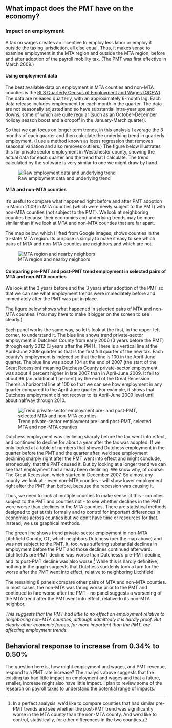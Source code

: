 ## What impact does the PMT have on the economy?

### Impact on employment

A tax on wages creates an incentive to employ less labor or employ it outside the taxing jurisdiction, all else equal. Thus, it makes sense to examine employment in the MTA region and outside the MTA region, before and after adoption of the payroll mobility tax. (The PMT was first effective in March 2009.)

#### Using employment data

The best available data on employment in MTA counties and non-MTA counties is the [BLS Quarterly Census of Employment and Wages (QCEW)](https://www.bls.gov/cew/). The data are released quarterly, with an approximately 6-month lag. Each data release includes employment for each month in the quarter. The data are not seasonally adjusted and so have substantial intra-year ups and downs, some of which are quite regular (such as an October-December holiday season boost and a dropoff in the January-March quarter).

So that we can focus on longer term trends, in this analysis I average the 3 months of each quarter and then calculate the underlying trend in quarterly employment. (I use a method known as loess regression that removes seasonal variation and also removes outliers.) The figure below illustrates this for private sector employment in Westchester county, showing the actual data for each quarter and the trend that I calculate. The trend calculated by the software is very similar to one we might draw by hand.

![Raw employment data and underlying trend](images/example_trend.png)

#### MTA and non-MTA counties

<!-- #### MTA region and nearby neighbors -->

It's useful to compare what happened right before and after PMT adoption in March 2009 in MTA counties (which were newly subject to the PMT) with non-MTA counties (not subject to the PMT). We look at neighboring counties because their economies and underlying trends may be more similar than if we look at MTA and non-MTA counties that are far apart.

The map below, which I lifted from Google images, shows counties in the tri-state MTA region. Its purpose is simply to make it easy to see which pairs of MTA and non-MTA counties are neighbors and which are not.

![MTA region and nearby neighbors](images/paste-0D60C16D.png)

#### Comparing pre-PMT and post-PMT trend employment in selected pairs of MTA and non-MTA counties

We look at the 3 years before and the 3 years after adoption of the PMT so that we can see what employment trends were immediately before and immediately after the PMT was put in place.

The figure below shows what happened in selected pairs of MTA and non-MTA counties. (You may have to make it bigger on the screen to see clearly.)

Each panel works the same way, so let's look at the first, in the upper-left corner, to understand it. The blue line shows trend private-sector employment in Dutchess County from early 2006 (3 years before the PMT) through early 2012 (3 years after the PMT). There is a vertical line at the April-June 2009 quarter as that is the first full quarter of the new tax. Each county's employment is indexed so that the line is 100 in the April-June quarter. The blue line was about 104 at the end of 2007 (the start of the Great Recession) meaning Dutchess County private-sector employment was about 4 percent higher in late 2007 than in April-June 2009. It fell to about 99 (an additional 1 percent) by the end of the Great Recession. There's a horizontal line at 100 so that we can see how employment in any quarter compared to the April-June quarter. For example, it shows that Dutchess employment did not recover to its April-June 2009 level until about halfway through 2010.

::: fullwidth
![Trend private-sector employment pre- and post-PMT, selected MTA and non-MTA counties](../results/pmt_impacts_facets.png)

<!-- images/pmt_impacts_facets.png -->
:::

Dutchess employment was declining sharply before the tax went into effect, and continued to decline for about a year after the tax was adopted. If we only looked at a table of numbers that showed Dutchess employment in the quarter before the PMT and the quarter after, we'd see employment declining sharply right after the PMT went into effect and might conclude, erroneously, that the PMT caused it. But by looking at a longer trend we can see that employment had already been declining. We know why, of course: The Great Recession, which started in December 2007. So almost any county we look at - even non-MTA counties - will show lower employment right after the PMT than before, because the recession was causing it.

Thus, we need to look at multiple counties to make sense of this - counties subject to the PMT and counties not - to see whether declines in the PMT were worse than declines in the MTA counties. There are statistical methods designed to get at this formally and to control for important differences in economies across counties but we don't have time or resources for that. Instead, we use graphical methods.

The green line shows trend private-sector employment in non-MTA Litchfield County, CT, which neighbors Dutchess (per the map above) and was not subject to the PMT. It, too, was suffering substantial declines in employment before the PMT and those declines continued afterward. Litchfield's pre-PMT decline was worse than Dutchess's pre-PMT decline, and its post-PMT decline was also worse.[^pmt_behavioral_response-1] While this is hardly definitive, nothing in the graph suggests that Dutchess suddenly took a turn for the worse after the PMT went into effect, relative to neighboring Litchfield.

[^pmt_behavioral_response-1]: In a perfect analysis, we'd like to compare counties that had similar pre-PMT trends and see whether the post-PMT trend was significantly worse in the MTA county than the non-MTA county. And we'd like to control, statistically, for other differences in the two counties.

The remaining 8 panels compare other pairs of MTA and non-MTA counties. In most cases, the non-MTA was faring worse prior to the PMT and continued to fare worse after the PMT - no panel suggests a worsening of the MTA trend after the PMT went into effect, relative to its non-MTA neighbor.

*This suggests that the PMT had little to no effect on employment relative to neighboring non-MTA counties, although admittedly it is hardly proof. But clearly other economic forces, far more important than the PMT, are affecting employment trends.*

## Behavioral response to increase from 0.34% to 0.50%

The question here is, how might employment and wages, and PMT revenue, respond to a PMT rate increase? The analysis above suggests that the existing tax had little impact on employment and wages and that a future, smaller, increase might also have little impact. I plan to review some of the research on payroll taxes to understand the potential range of impacts.

